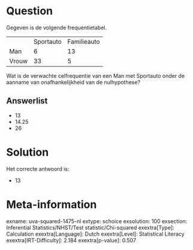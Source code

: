 Question
========

Gegeven is de volgende frequentietabel.

  ------- ----------- -------------
          Sportauto   Familieauto
  Man     6           13
  Vrouw   33          5
  ------- ----------- -------------

Wat is de verwachte celfrequentie van een Man met Sportauto onder de
aanname van onafhankelijkheid van de nulhypothese?

Answerlist
----------

* 13
* 14.25
* 26

Solution
========

Het correcte antwoord is: 

* 13

Meta-information
================
exname: uva-squared-1475-nl
extype: schoice
exsolution: 100
exsection: Inferential Statistics/NHST/Test statistic/Chi-squared
exextra[Type]: Calculation
exextra[Language]: Dutch
exextra[Level]: Statistical Literacy
exextra[IRT-Difficulty]: 2.184
exextra[p-value]: 0.507
